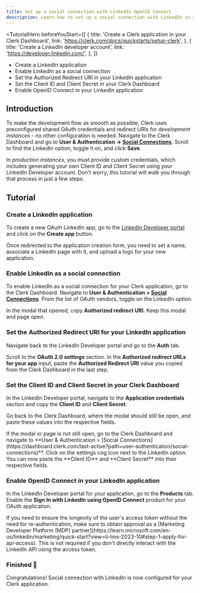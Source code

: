 ```yaml
---
title: Set up a social connection with LinkedIn OpenID Connect
description: Learn how to set up a social connection with LinkedIn in your Clerk application.
---
```


<TutorialHero 
  beforeYouStart={[
    {
      title: 'Create a Clerk application in your Clerk Dashboard',
      link: 'https://clerk.com/docs/quickstarts/setup-clerk',
    },
    {
      title: 'Create a LinkedIn developer account',
      link: 'https://developer.linkedin.com/',
    },
  ]}
>
- Create a LinkedIn application
- Enable LinkedIn as a social connection
- Set the Authorized Redirect URI in your LinkedIn application
- Set the Client ID and Client Secret in your Clerk Dashboard
- Enable OpenID Connect in your LinkedIn application
</TutorialHero>

## Introduction

To make the development flow as smooth as possible, Clerk uses preconfigured shared OAuth credentials and redirect URIs for *development instances* - no other configuration is needed. Navigate to the Clerk Dashboard and go to **User & Authentication -> [Social Connections](https://dashboard.clerk.dev/last-active?path=user-authentication/social-connections)**. Scroll to find the LinkedIn option, toggle it on, and click **Save**.

In *production instances*, you must provide custom credentials, which includes generating your own Client ID and Client Secret using your LinkedIn Developer account. Don't worry, this tutorial will walk you through that process in just a few steps.

## Tutorial

<Steps>

### Create a LinkedIn application

To create a new OAuth LinkedIn app, go to the [LinkedIn Developer portal](https://developer.linkedin.com/) and click on the **Create app** button.

<Images
  width={1520}
  height={819}
  src="/docs/images/authentication-providers/linkedin/create-application.webp"
  alt="The Linkedin Developer dashboard's homepage. An arrow is pointing to the 'Create app' button."
/>


Once redirected to the application creation form, you need to set a name, associate a LinkedIn page with it, and upload a logo for your new application.

<Images
  width={1520}
  height={860}
  src="/docs/images/authentication-providers/linkedin/new-app-form.webp"
  alt="The 'Create new app' form in the Linkedin Developer portal."
/>

### Enable LinkedIn as a social connection

To enable LinkedIn as a social connection for your Clerk application, go to the Clerk Dashboard. Navigate to **User & Authentication > [Social Connections](https://dashboard.clerk.com/last-active?path=user-authentication/social-connections)**. From the list of OAuth vendors, toggle on the LinkedIn option.

<Images
  width={1520}
  height={822}
  src="/docs/images/authentication-providers/linkedin/enable-linkedin.webp"
  alt="The 'Social connections' page in the Clerk Dashboard. An arrow is pointing to the LinkedIn toggle."
/>

In the modal that opened, copy **Authorized redirect URI**. Keep this modal and page open.

<Images
  width={1512}
  height={790}
  src="/docs/images/authentication-providers/linkedin/redirect-uri.webp"
  alt="The LinkedIn settings modal in the Clerk Dashboard. An arrow is pointing to the 'Redirect URI' copy button."
/>

### Set the Authorized Redirect URI for your LinkedIn application

Navigate back to the LinkedIn Developer portal and go to the **Auth** tab.

Scroll to the **OAuth 2.0 settings** section. In the **Authorized redirect URLs for your app** input, paste the **Authorized Redirect URI** value you copied from the Clerk Dashboard in the last step.

<Images
  width={1512}
  height={790}
  src="/docs/images/authentication-providers/linkedin/paste-uri.webp"
  alt="The 'Auth' tab in the Linkedin Developer dashboard for a user's application. There are arrows pointing to where the redirect URI should be entered."
/>

### Set the Client ID and Client Secret in your Clerk Dashboard

In the LinkedIn Developer portal, navigate to the **Application credentials** section and copy the **Client ID** and **Client Secret**. 

<Images
  width={1512}
  height={817}
  src="/docs/images/authentication-providers/linkedin/copy-credentials.webp"
  alt="The 'Auth' tab in the Linkedin Developer dashboard for a user's application. There are arrows pointing to the 'Client ID' and 'Client Secret' values."
/>

Go back to the Clerk Dashboard, where the modal should still be open, and paste these values into the respective fields.

<Callout type="info">
  If the modal or page is not still open, go to the Clerk Dashboard and navigate to **User & Authentication > [Social Connections](https://dashboard.clerk.com/last-active?path=user-authentication/social-connections)**. Click on the settings cog icon next to the LinkedIn option. You can now paste the **Client ID** and **Client Secret** into their respective fields.
</Callout>

<Images
  width={1512}
  height={790}
  src="/docs/images/authentication-providers/linkedin/paste-credentials.webp"
  alt="The LinkedIn settings modal in the Clerk Dashboard. There is an arrow pointing to the 'Client ID' and 'Client Secret' inputs."
/>

### Enable OpenID Connect in your LinkedIn application

In the LinkedIn Developer portal for your application, go to the **Products** tab. Enable the **Sign In with LinkedIn using OpenID Connect** product for your OAuth application.

<Callout type="info">
  If you need to ensure the longevity of the user's access token without the need for re-authentication, make sure to obtain approval as a [Marketing Developer Platform (MDP) partner](https://learn.microsoft.com/en-us/linkedin/marketing/quick-start?view=li-lms-2023-10#step-1-apply-for-api-access). This is not required if you don't directly interact with the LinkedIn API using the access token.
</Callout>

<Images
  width={1096}
  height={978}
  src="/docs/images/authentication-providers/linkedin/enable-oidc.webp"
  alt="The 'Products' tab in the Linkedin Developer dashboard for a user's application. There is a red arrow with the number 1 pointing to the 'Products' tab and a red arrow with the number 2 pointing to the 'Request access' button on the 'Sign In with LinkedIn using OpenID Connect' product."
/>

### Finished 🎉

Congratulations! Social connection with LinkedIn is now configured for your Clerk application.

</Steps>
